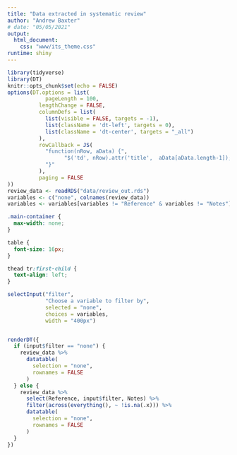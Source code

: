 ```yaml
---
title: "Data extracted in systematic review"
author: "Andrew Baxter"
# date: "05/05/2021"
output: 
  html_document:
    css: "www/its_theme.css"
runtime: shiny
---
```


```r
library(tidyverse)
library(DT)
knitr::opts_chunk$set(echo = FALSE)
options(DT.options = list(
            pageLength = 100,
          lengthChange = FALSE,
          columnDefs = list(
            list(visible = FALSE, targets = -1),
            list(className = 'dt-left', targets = 0),
            list(className = 'dt-center', targets = "_all")
          ),
          rowCallback = JS(
            "function(nRow, aData) {",
                  "$('td', nRow).attr('title',  aData[aData.length-1]);",
            "}"
          ),
          paging = FALSE
))
review_data <- readRDS("data/review_out.rds")
variables <- c("none", colnames(review_data))
variables <- variables[variables != "Reference" & variables != "Notes"]
```

```css

.main-container {
  max-width: none;
}

table {
  font-size: 16px;
}

thead tr:first-child {
  text-align: left;
}
```

```r

selectInput("filter",
            "Choose a variable to filter by",
            selected = "none",
            choices = variables,
            width = "400px")


renderDT({
  if (input$filter == "none") {
    review_data %>%
      datatable(
        selection = "none",
        rownames = FALSE
      )
  } else {
    review_data %>%
      select(Reference, input$filter, Notes) %>%
      filter(across(everything(), ~ !is.na(.x))) %>% 
      datatable(
        selection = "none",
        rownames = FALSE
      )
  }
})
```